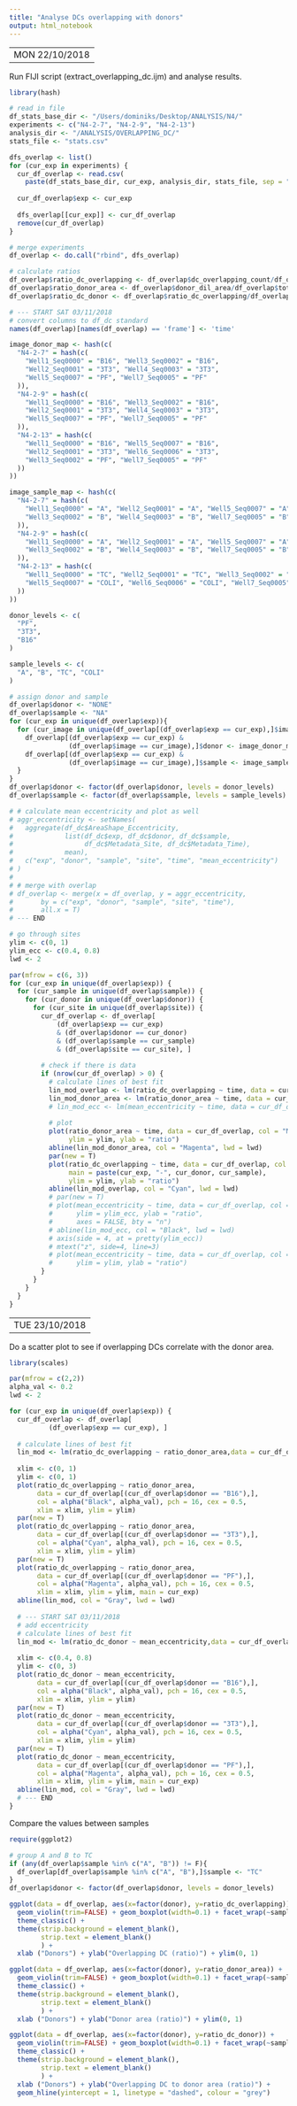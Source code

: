 ```yaml
---
title: "Analyse DCs overlapping with donors"
output: html_notebook
---
```


---
MON 22/10/2018
---

Run FIJI script (extract_overlapping_dc.ijm) and analyse results.
```r
library(hash)

# read in file
df_stats_base_dir <- "/Users/dominiks/Desktop/ANALYSIS/N4/"
experiments <- c("N4-2-7", "N4-2-9", "N4-2-13")
analysis_dir <- "/ANALYSIS/OVERLAPPING_DC/"
stats_file <- "stats.csv"

dfs_overlap <- list()
for (cur_exp in experiments) {
  cur_df_overlap <- read.csv(
    paste(df_stats_base_dir, cur_exp, analysis_dir, stats_file, sep = ""))
  
  cur_df_overlap$exp <- cur_exp
  
  dfs_overlap[[cur_exp]] <- cur_df_overlap
  remove(cur_df_overlap)
}

# merge experiments
df_overlap <- do.call("rbind", dfs_overlap)

# calculate ratios
df_overlap$ratio_dc_overlapping <- df_overlap$dc_overlapping_count/df_overlap$dc_count
df_overlap$ratio_donor_area <- df_overlap$donor_dil_area/df_overlap$total_area
df_overlap$ratio_dc_donor <- df_overlap$ratio_dc_overlapping/df_overlap$ratio_donor_area

# --- START SAT 03/11/2018
# convert columns to df_dc standard
names(df_overlap)[names(df_overlap) == 'frame'] <- 'time'

image_donor_map <- hash(c(
  "N4-2-7" = hash(c(
    "Well1_Seq0000" = "B16", "Well3_Seq0002" = "B16",
    "Well2_Seq0001" = "3T3", "Well4_Seq0003" = "3T3",
    "Well5_Seq0007" = "PF", "Well7_Seq0005" = "PF"
  )),
  "N4-2-9" = hash(c(
    "Well1_Seq0000" = "B16", "Well3_Seq0002" = "B16",
    "Well2_Seq0001" = "3T3", "Well4_Seq0003" = "3T3",
    "Well5_Seq0007" = "PF", "Well7_Seq0005" = "PF"
  )),
  "N4-2-13" = hash(c(
    "Well1_Seq0000" = "B16", "Well5_Seq0007" = "B16",
    "Well2_Seq0001" = "3T3", "Well6_Seq0006" = "3T3",
    "Well3_Seq0002" = "PF", "Well7_Seq0005" = "PF"
  ))
))

image_sample_map <- hash(c(
  "N4-2-7" = hash(c(
    "Well1_Seq0000" = "A", "Well2_Seq0001" = "A", "Well5_Seq0007" = "A",
    "Well3_Seq0002" = "B", "Well4_Seq0003" = "B", "Well7_Seq0005" = "B"
  )),
  "N4-2-9" = hash(c(
    "Well1_Seq0000" = "A", "Well2_Seq0001" = "A", "Well5_Seq0007" = "A",
    "Well3_Seq0002" = "B", "Well4_Seq0003" = "B", "Well7_Seq0005" = "B"
  )),
  "N4-2-13" = hash(c(
    "Well1_Seq0000" = "TC", "Well2_Seq0001" = "TC", "Well3_Seq0002" = "TC",
    "Well5_Seq0007" = "COLI", "Well6_Seq0006" = "COLI", "Well7_Seq0005" = "COLI"
  ))
))

donor_levels <- c(
  "PF",
  "3T3",
  "B16"
)

sample_levels <- c(
  "A", "B", "TC", "COLI"
)

# assign donor and sample
df_overlap$donor <- "NONE"
df_overlap$sample <- "NA"
for (cur_exp in unique(df_overlap$exp)){
  for (cur_image in unique(df_overlap[(df_overlap$exp == cur_exp),]$image)){
    df_overlap[(df_overlap$exp == cur_exp) &
               (df_overlap$image == cur_image),]$donor <- image_donor_map[[cur_exp]][[cur_image]]
    df_overlap[(df_overlap$exp == cur_exp) &
               (df_overlap$image == cur_image),]$sample <- image_sample_map[[cur_exp]][[cur_image]]
  }
}
df_overlap$donor <- factor(df_overlap$donor, levels = donor_levels)
df_overlap$sample <- factor(df_overlap$sample, levels = sample_levels)

# # calculate mean eccentricity and plot as well
# aggr_eccentricity <- setNames(
#   aggregate(df_dc$AreaShape_Eccentricity,
#             list(df_dc$exp, df_dc$donor, df_dc$sample,
#                  df_dc$Metadata_Site, df_dc$Metadata_Time),
#             mean),
#   c("exp", "donor", "sample", "site", "time", "mean_eccentricity")
# )
# 
# # merge with overlap
# df_overlap <- merge(x = df_overlap, y = aggr_eccentricity,
#       by = c("exp", "donor", "sample", "site", "time"),
#       all.x = T)
# --- END
```

```r
# go through sites
ylim <- c(0, 1)
ylim_ecc <- c(0.4, 0.8)
lwd <- 2

par(mfrow = c(6, 3))
for (cur_exp in unique(df_overlap$exp)) {
  for (cur_sample in unique(df_overlap$sample)) {
    for (cur_donor in unique(df_overlap$donor)) {
      for (cur_site in unique(df_overlap$site)) {
        cur_df_overlap <- df_overlap[
            (df_overlap$exp == cur_exp)
            & (df_overlap$donor == cur_donor)
            & (df_overlap$sample == cur_sample)
            & (df_overlap$site == cur_site), ]
        
        # check if there is data
        if (nrow(cur_df_overlap) > 0) {
          # calculate lines of best fit
          lin_mod_overlap <- lm(ratio_dc_overlapping ~ time, data = cur_df_overlap)
          lin_mod_donor_area <- lm(ratio_donor_area ~ time, data = cur_df_overlap)
          # lin_mod_ecc <- lm(mean_eccentricity ~ time, data = cur_df_overlap)
          
          # plot
          plot(ratio_donor_area ~ time, data = cur_df_overlap, col = "Magenta",
               ylim = ylim, ylab = "ratio")
          abline(lin_mod_donor_area, col = "Magenta", lwd = lwd)
          par(new = T)
          plot(ratio_dc_overlapping ~ time, data = cur_df_overlap, col = "Cyan",
               main = paste(cur_exp, "-", cur_donor, cur_sample),
               ylim = ylim, ylab = "ratio")
          abline(lin_mod_overlap, col = "Cyan", lwd = lwd)
          # par(new = T)
          # plot(mean_eccentricity ~ time, data = cur_df_overlap, col = "Black",
          #      ylim = ylim_ecc, ylab = "ratio",
          #      axes = FALSE, bty = "n")
          # abline(lin_mod_ecc, col = "Black", lwd = lwd)
          # axis(side = 4, at = pretty(ylim_ecc))
          # mtext("z", side=4, line=3)
          # plot(mean_eccentricity ~ time, data = cur_df_overlap, col = "Black",
          #      ylim = ylim, ylab = "ratio")
        }
      }
    }
  }
}
```

---
TUE 23/10/2018
---
Do a scatter plot to see if overlapping DCs correlate with the donor area.
```r
library(scales)

par(mfrow = c(2,2))
alpha_val <- 0.2
lwd <- 2

for (cur_exp in unique(df_overlap$exp)) {
  cur_df_overlap <- df_overlap[
          (df_overlap$exp == cur_exp), ]
  
  # calculate lines of best fit
  lin_mod <- lm(ratio_dc_overlapping ~ ratio_donor_area,data = cur_df_overlap)
  
  xlim <- c(0, 1)
  ylim <- c(0, 1)
  plot(ratio_dc_overlapping ~ ratio_donor_area,
       data = cur_df_overlap[(cur_df_overlap$donor == "B16"),],
       col = alpha("Black", alpha_val), pch = 16, cex = 0.5,
       xlim = xlim, ylim = ylim)
  par(new = T)
  plot(ratio_dc_overlapping ~ ratio_donor_area,
       data = cur_df_overlap[(cur_df_overlap$donor == "3T3"),],
       col = alpha("Cyan", alpha_val), pch = 16, cex = 0.5,
       xlim = xlim, ylim = ylim)
  par(new = T)
  plot(ratio_dc_overlapping ~ ratio_donor_area,
       data = cur_df_overlap[(cur_df_overlap$donor == "PF"),],
       col = alpha("Magenta", alpha_val), pch = 16, cex = 0.5,
       xlim = xlim, ylim = ylim, main = cur_exp)
  abline(lin_mod, col = "Gray", lwd = lwd)
  
  # --- START SAT 03/11/2018
  # add eccentricity
  # calculate lines of best fit
  lin_mod <- lm(ratio_dc_donor ~ mean_eccentricity,data = cur_df_overlap)
  
  xlim <- c(0.4, 0.8)
  ylim <- c(0, 3)
  plot(ratio_dc_donor ~ mean_eccentricity,
       data = cur_df_overlap[(cur_df_overlap$donor == "B16"),],
       col = alpha("Black", alpha_val), pch = 16, cex = 0.5,
       xlim = xlim, ylim = ylim)
  par(new = T)
  plot(ratio_dc_donor ~ mean_eccentricity,
       data = cur_df_overlap[(cur_df_overlap$donor == "3T3"),],
       col = alpha("Cyan", alpha_val), pch = 16, cex = 0.5,
       xlim = xlim, ylim = ylim)
  par(new = T)
  plot(ratio_dc_donor ~ mean_eccentricity,
       data = cur_df_overlap[(cur_df_overlap$donor == "PF"),],
       col = alpha("Magenta", alpha_val), pch = 16, cex = 0.5,
       xlim = xlim, ylim = ylim, main = cur_exp)
  abline(lin_mod, col = "Gray", lwd = lwd)
  # --- END
}
```

Compare the values between samples
```r
require(ggplot2)

# group A and B to TC
if (any(df_overlap$sample %in% c("A", "B")) != F){
  df_overlap[df_overlap$sample %in% c("A", "B"),]$sample <- "TC"
}
df_overlap$donor <- factor(df_overlap$donor, levels = donor_levels)

ggplot(data = df_overlap, aes(x=factor(donor), y=ratio_dc_overlapping)) +
  geom_violin(trim=FALSE) + geom_boxplot(width=0.1) + facet_wrap(~sample, ncol = 2) +
  theme_classic() +
  theme(strip.background = element_blank(),
        strip.text = element_blank()
        ) +
  xlab ("Donors") + ylab("Overlapping DC (ratio)") + ylim(0, 1)

ggplot(data = df_overlap, aes(x=factor(donor), y=ratio_donor_area)) +
  geom_violin(trim=FALSE) + geom_boxplot(width=0.1) + facet_wrap(~sample, ncol = 2) +
  theme_classic() +
  theme(strip.background = element_blank(),
        strip.text = element_blank()
        ) +
  xlab ("Donors") + ylab("Donor area (ratio)") + ylim(0, 1)

ggplot(data = df_overlap, aes(x=factor(donor), y=ratio_dc_donor)) +
  geom_violin(trim=FALSE) + geom_boxplot(width=0.1) + facet_wrap(~sample, ncol = 2) +
  theme_classic() +
  theme(strip.background = element_blank(),
        strip.text = element_blank()
        ) +
  xlab ("Donors") + ylab("Overlapping DC to donor area (ratio)") +
  geom_hline(yintercept = 1, linetype = "dashed", colour = "grey")
```

